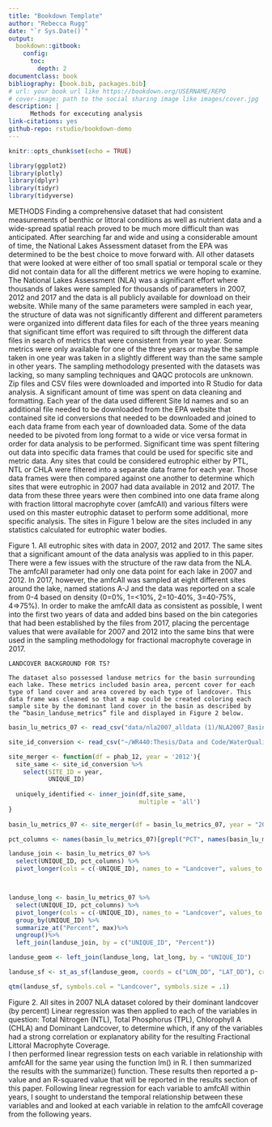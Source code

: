 ```yaml
--- 
title: "Bookdown Template"
author: "Rebecca Rugg"
date: "`r Sys.Date()`"
output:
  bookdown::gitbook:
    config:
      toc:
        depth: 2
documentclass: book
bibliography: [book.bib, packages.bib]
# url: your book url like https://bookdown.org/USERNAME/REPO
# cover-image: path to the social sharing image like images/cover.jpg
description: | 
      Methods for excecuting analysis
link-citations: yes
github-repo: rstudio/bookdown-demo
---
```


```r
knitr::opts_chunk$set(echo = TRUE)

library(ggplot2)
library(plotly)
library(dplyr)
library(tidyr)
library(tidyverse)
```

METHODS
	Finding a comprehensive dataset that had consistent measurements of benthic or littoral conditions as well as nutrient data and a wide-spread spatial reach proved to be much more difficult than was anticipated. After searching far and wide and using a considerable amount of time, the National Lakes Assessment dataset from the EPA was determined to be the best choice to move forward with. All other datasets that were looked at were either of too small spatial or temporal scale or they did not contain data for all the different metrics we were hoping to examine. 
	The National Lakes Assessment (NLA) was a significant effort where thousands of lakes were sampled for thousands of parameters in 2007, 2012 and 2017 and the data is all publicly available for download on their website. While many of the same parameters were sampled in each year, the structure of data was not significantly different and different parameters were organized into different data files for each of the three years meaning that significant time effort was required to sift through the different data files in search of metrics that were consistent from year to year. Some metrics were only available for one of the three years or maybe the sample taken in one year was taken in a slightly different way than the same sample in other years. The sampling methodology presented with the datasets was lacking, so many sampling techniques and QAQC protocols are unknown. 
	Zip files and CSV files were downloaded and imported into R Studio for data analysis. A significant amount of time was spent on data cleaning and formatting. Each year of the data used different Site Id names and so an additional file needed to be downloaded from the EPA website that contained site id conversions that needed to be downloaded and joined to each data frame from each year of downloaded data. Some of the data needed to be pivoted from long format to a wide or vice versa format in order for data analysis to be performed. Significant time was spent filtering out data into specific data frames that could be used for specific site and metric data. 
	Any sites that could be considered eutrophic either by PTL, NTL or CHLA were filtered into a separate data frame for each year. Those data frames were then compared against one another to determine which sites that were eutrophic in 2007 had data available in 2012 and 2017. The data from these three years were then combined into one data frame along with fraction littoral macrophyte cover (amfcAll) and various filters were used on this master eutrophic dataset to perform some additional, more specific analysis. The sites in Figure 1 below are the sites included in any statistics calculated for eutrophic water bodies. 
 
Figure 1. All eutrophic sites with data in 2007, 2012 and 2017. The same sites that a significant amount of the data analysis was applied to in this paper.
	There were a few issues with the structure of the raw data from the NLA. The amfcAll parameter had only one data point for each lake in 2007 and 2012. In 2017, however, the amfcAll was sampled at eight different sites around the lake, named stations A-J and the data was reported on a scale from 0-4 based on density (0=0%, 1=<10%, 2=10-40%, 3=40-75%, 4=>75%). In order to make the amfcAll data as consistent as possible, I went into the first two years of data and added bins based on the bin categories that had been established by the files from 2017, placing the percentage values that were available for 2007 and 2012 into the same bins that were used in the sampling methodology for fractional macrophyte coverage in 2017. 
	
	LANDCOVER BACKGROUND FOR TS? 
	
	The dataset also possessed landuse metrics for the basin surrounding each lake. These metrics included basin area, percent cover for each type of land cover and area covered by each type of landcover. This data frame was cleaned so that a map could be created coloring each sample site by the dominant land cover in the basin as described by the “basin_landuse_metrics” file and displayed in Figure 2 below. 
	
```r

basin_lu_metrics_07 <- read_csv("data/nla2007_alldata (1)/NLA2007_Basin_Landuse_Metrics_20061022.csv")

site_id_conversion <- read_csv("~/WR440:Thesis/Data and Code/WaterQualityData/site_id_conversion.csv")

site_merger <- function(df = phab_12, year = '2012'){
  site_same <- site_id_conversion %>%
    select(SITE_ID = year,
           UNIQUE_ID)
  
  uniquely_identified <- inner_join(df,site_same, 
                                    multiple = 'all')
}
  
basin_lu_metrics_07 <- site_merger(df = basin_lu_metrics_07, year = "2007")

pct_columns <- names(basin_lu_metrics_07)[grepl("PCT", names(basin_lu_metrics_07))]

landuse_join <- basin_lu_metrics_07 %>%
  select(UNIQUE_ID, pct_columns) %>%
  pivot_longer(cols = c(-UNIQUE_ID), names_to = "Landcover", values_to = "Percent")



landuse_long <- basin_lu_metrics_07 %>%
  select(UNIQUE_ID, pct_columns) %>%
  pivot_longer(cols = c(-UNIQUE_ID), names_to = "Landcover", values_to = "Percent") %>%
  group_by(UNIQUE_ID) %>%
  summarize_at("Percent", max)%>%
  ungroup()%>%
  left_join(landuse_join, by = c("UNIQUE_ID", "Percent"))

landuse_geom <- left_join(landuse_long, lat_long, by = "UNIQUE_ID")

landuse_sf <- st_as_sf(landuse_geom, coords = c("LON_DD", "LAT_DD"), crs = 4326)

qtm(landuse_sf, symbols.col = "Landcover", symbols.size = .1)
```
	
 
Figure 2. All sites in 2007 NLA dataset colored by their dominant landcover (by percent)
	Linear regression was then applied to each of the variables in question: Total Nitrogen (NTL), Total Phosphorus (TPL), Chlorophyll A (CHLA) and Dominant Landcover, to determine which, if any of the variables had a strong correlation or explanatory ability for the resulting Fractional Littoral Macrophyte Coverage.  
	I then performed linear regression tests on each variable in relationship with amfcAll for the same year using the function lm() in R. I then summarized the results with the summarize() function. These results then reported a p-value and an R-squared value that will be reported in the results section of this paper. Following linear regression for each variable to amfcAll within years, I sought to understand the temporal relationship between these variables and and looked at each variable in relation to the amfcAll coverage from the following years. 
